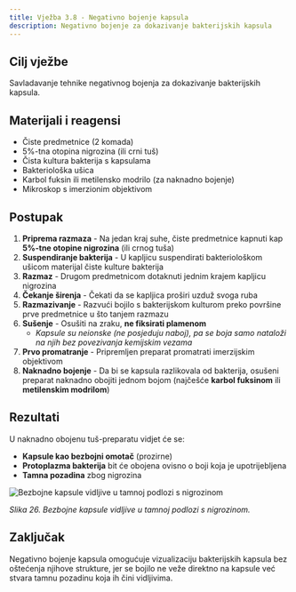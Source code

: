 ```yaml
---
title: Vježba 3.8 - Negativno bojenje kapsula
description: Negativno bojenje za dokazivanje bakterijskih kapsula
---
```


## Cilj vježbe

Savladavanje tehnike negativnog bojenja za dokazivanje bakterijskih kapsula.

## Materijali i reagensi

- Čiste predmetnice (2 komada)
- 5%-tna otopina nigrozina (ili crni tuš)
- Čista kultura bakterija s kapsulama
- Bakteriološka ušica
- Karbol fuksin ili metilensko modrilo (za naknadno bojenje)
- Mikroskop s imerzionim objektivom

## Postupak

1. **Priprema razmaza** - Na jedan kraj suhe, čiste predmetnice kapnuti kap **5%-tne otopine nigrozina** (ili crnog tuša)
2. **Suspendiranje bakterija** - U kapljicu suspendirati bakteriološkom ušicom materijal čiste kulture bakterija
3. **Razmaz** - Drugom predmetnicom dotaknuti jednim krajem kapljicu nigrozina
4. **Čekanje širenja** - Čekati da se kapljica proširi uzduž svoga ruba
5. **Razmazivanje** - Razvući bojilo s bakterijskom kulturom preko površine prve predmetnice u što tanjem razmazu
6. **Sušenje** - Osušiti na zraku, **ne fiksirati plamenom**
   - *Kapsule su neionske (ne posjeduju naboj), pa se boja samo nataloži na njih bez povezivanja kemijskim vezama*
7. **Prvo promatranje** - Pripremljen preparat promatrati imerzijskim objektivom
8. **Naknadno bojenje** - Da bi se kapsula razlikovala od bakterija, osušeni preparat naknadno obojiti jednom bojom (najčešće **karbol fuksinom** ili **metilenskim modrilom**)

## Rezultati

U naknadno obojenu tuš-preparatu vidjet će se:
- **Kapsule kao bezbojni omotač** (prozirne)
- **Protoplazma bakterija** bit će obojena ovisno o boji koja je upotrijebljena
- **Tamna pozadina** zbog nigrozina

<img src="/images/slika26.jpg" alt="Bezbojne kapsule vidljive u tamnoj podlozi s nigrozinom" className="hover-zoom" style="cursor: pointer;" />

*Slika 26. Bezbojne kapsule vidljive u tamnoj podlozi s nigrozinom.*

## Zaključak

Negativno bojenje kapsula omogućuje vizualizaciju bakterijskih kapsula bez oštećenja njihove strukture, jer se bojilo ne veže direktno na kapsule već stvara tamnu pozadinu koja ih čini vidljivima.